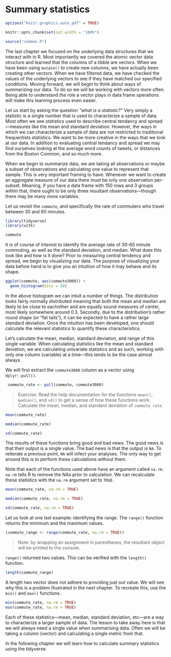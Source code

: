 # Summary statistics 

```r
options("knitr.graphics.auto_pdf" = TRUE)

knitr::opts_chunk$set(out.width = "100%")

```

```r
source("common.R")
```

The last chapter we focused on the underlying data structures that we interact with in R. Most importantly we covered the atomic vector data structure and learned that the columns of a tibble are vectors. When we have been using `mutate()` to create new columns, we have actually been creating other vectors. When we have filtered data, we have checked the values of the underlying vectors to see if they have matched our specified conditions. Moving forward, we will begin to think about ways of summarizing our data. To do so we will be working with vectors more often. Being able to understand the role a vector plays in data frame operations will make this learning process even easier. 

Let us start by asking the question _"what is a statistic?"_ Very simply a statistic is a single number that is used to characterize a sample of data. Most often we see statistics used to describe central tendancy and spread—measures like the mean and standard deviation. However, the ways in which we can characterize a sample of data are not restricted to traditional frequentists statistics. We want to be more creative in the ways that we look at our data. In addition to evaluating central tendancy and spread we may find ourselves looking at the average word counts of tweets, or distances from the Boston Common, and so much more.  

When we begin to summarize data, we are taking all observations or maybe a subset of observations and calculating one value to represent that sample. This is very important framing to have. Whenever we want to create an aggregate measure of our data there must be only one observation per-subset. Meaning, if you have a data frame with 150 rows and 3 groups within that, there ought to be only three resultant observations—though there may be many more variables.  

Let us revisit the `commute`, and specifically the rate of commuters who travel between 30 and 60 minutes. 

```r
library(tidyverse)
library(uitk)

commute
```


It is of course of interest to identify the average rate of 30-60 minute commuting, as well as the standard deviation, and median. What does this look like and how is it done? Prior to measuring central tendency and spread, we begin by visualizing our data. The purpose of visualizing your data before hand is to give you an intuition of how it may behave and its shape.

```r
ggplot(commute, aes(commute3060)) +
  geom_histogram(bins = 20)
```

In the above histogram we can intuit a number of things. The distribution looks fairly normally distributed meaning that both the mean and median are likely to be close to eachother and are equally sound measures of center, most likely somewhere around 0.3. Secondly, due to the distribution's rather round shape (or "fat tails"), it can be expected to have a rather large standard deviation. Once the intuition has been developed, one should calculate the relevant statistics to quantify these characteristics. 


Let's calculate the mean, median, standard deviation, and range of this single variable. When calculating statistics like the mean and standard deviation, we are calculating univariate statistics and as such, working with only one column (variable) at a time—this tends to be the case almost always.

We will first extract the `commute3060` column as a vector using `dplyr::pull()`.

```r
 commute_rate <- pull(commute, commute3060)
```

> Exercise: Read the help documentation for the functions `mean()`, `median()`, and `sd()` to get a sense of how these functions work. Calculate the mean, median, and standard deviation of `commute_rate`.

```r
mean(commute_rate)

median(commute_rate)

sd(commute_rate)
```

The results of these functions bring good and bad news. The good news is that their output is a single value. The bad news is that the output is `NA`. To reiterate a previous point, `NA` will infect your analyses. The only way to get around this is to perform these calculations without them. 

Note that each of the functions used above have an argument called `na.rm`. `na.rm` tells R to remove the NAs prior to calculation. We can recalculate these statistics with the `na.rm` argument set to `TRUE`. 

```r
mean(commute_rate, na.rm = TRUE)

median(commute_rate, na.rm = TRUE)

sd(commute_rate, na.rm = TRUE)
```

Let us look at one last example: identifying the range. The `range()` function returns the minimum and the maximum values.

```r
(commute_range <- range(commute_rate, na.rm = TRUE))
```

> Note: by wrapping an assignment in parentheses, the resultant object will be printed to the console. 

`range()` returned two values. This can be verified with the `length()` function.

```r
length(commute_range)
```

A length two vector does not adhere to providing just out value. We will see why this is a problem illustrated in the next chapter. To recreate this, use the `min()` and `max()` functions. 

```r
min(commute_rate, na.rm = TRUE)
max(commute_rate, na.rm = TRUE)
```

Each of these statistics—mean, median, standard deviation, etc—are a way to characterize a larger sample of data. The lesson to take away here is that we will always need a single value when summarising data. Often we will be taking a column (vector) and calculating a single metric from that.

In the following chapter we will learn how to calculate summary statistics using the tidyverse. 
